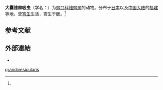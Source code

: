 {{Speciesbox 
| genus = Petasiger
| species = grandivesicularis
| authority = (Ishii, 1935)<ref name='id10085'>{{cite web| url =http://www.bioinfo.cn/db05/BjdwSpecies.php?action=view&id=10085| title =大囊锥棘吸虫| work =《中国动物物种编目数据库》| publisher =中国科学院微生物研究所| author =中国科学院动物研究所| access-date =2009-04-16| deadurl =yes| archiveurl =https://web.archive.org/web/20131203122335/http://www.bioinfo.cn/db05/BjdwSpecies.php?action=view&id=10085| archivedate =2013-12-03| language =zh-hans}}</ref>
}}

'''大囊锥棘吸虫'''（学名：{{lang|la|''Petasiger grandivesicularis''}}）为[[棘口科|棘口科]][[锥棘属|锥棘属]]的动物。分布于[[日本|日本]]以及[[中国大陆|中国大陆]]的[[福建|福建]]等地，营[[寄生|寄生]]生活，寄生于肠。<ref name='id10085'/>

==参考文献==
{{reflist}}

==外部連結==
{{commons category |Petasiger grandivesicularis}}
* {{Wikispecies-inline |Petasiger grandivesicularis}}
{{Taxonbar|from=Q10934314}}

[[Category:锥棘属|grandivesicularis]]


{{吸虫小作品}}